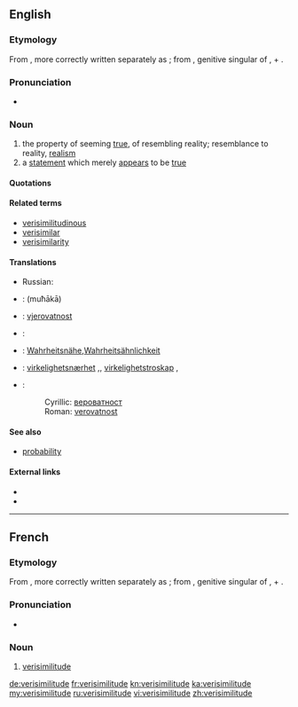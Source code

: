{{was wotd|2006|April|16}}
==English==
{{wikipedia}}

===Etymology===
From {{etyl|la}} {{term|verisimilitudo|vērīsimilitūdō|likeness to truth|lang=la}}, more correctly written separately as {{term|veri similitudo|vērī similitūdō||lang=la}}; from {{term|veri|vērī||lang=la}}, genitive singular of {{term|verus|vērus|true, real|lang=la}}, + {{term|similitudo|similitūdō|likeness, resemblance|lang=la}}.

===Pronunciation===
* {{IPA|/vɛrɪsɪˈmɪlɪtjuːd/}}

===Noun===
{{en-noun}}

# the property of seeming [[true]], of resembling reality; resemblance to reality, [[realism]]
# a [[statement]] which merely [[appear]]s to be [[true]]

====Quotations====
{{seeCites}}

====Related terms====
* [[verisimilitudinous]]
* [[verisimilar]]
* [[verisimilarity]]

====Translations====
{{trans-top|the property of seeming true}}
* Russian: {{t|ru|правдоподобие|n|tr=prevdopodóbije|sc=Cyrl}}
{{trans-mid}}
{{trans-bottom}}

{{trans-top|a statement which merely appears to be true}}
{{trans-mid}}
{{trans-bottom}}

{{checktrans-top}}
* {{ttbc|Arabic}}: {{Arab|[[محاكاة]]}} (muħākā)
* {{ttbc|Bosnian}}: [[vjerovatnost#Bosnian|vjerovatnost]] {{f}}
* {{ttbc|French}}: {{t+|fr|verisimilitude|f}}
* {{ttbc|German}}: [[Wahrheitsnähe]],[[Wahrheitsähnlichkeit]]
* {{ttbc|Norwegian}}: [[virkelighetsnærhet]] {{m}},{{f}}, [[virkelighetstroskap]] {{m}},
{{checktrans-mid}}
* {{ttbc|Serbian}}:
*: Cyrillic: [[вероватност#Serbian|вероватност]] {{f}}
*: Roman: [[verovatnost#Serbian|verovatnost]] {{f}}
{{checktrans-bottom}}

====See also====
* [[probability]]

====External links====
* {{R:Webster 1913}}
* {{R:Century 1911}}

----

==French==

===Etymology===
From {{etyl|la|fr}} {{term|verisimilitudo|vērīsimilitūdō|likeness to truth|lang=la}}, more correctly written separately as {{term|veri similitudo|vērī similitūdō||lang=la}}; from {{term|veri|vērī||lang=la}}, genitive singular of {{term|verus|vērus|true, real|lang=la}}, + {{term|similis||like, resembling, similar|lang=la}}.

===Pronunciation===
* {{IPA|/vɛʀisimilityd/|lang=fr}}

===Noun===
{{fr-noun|f}}

# [[verisimilitude#English|verisimilitude]]

[[de:verisimilitude]]
[[fr:verisimilitude]]
[[kn:verisimilitude]]
[[ka:verisimilitude]]
[[my:verisimilitude]]
[[ru:verisimilitude]]
[[vi:verisimilitude]]
[[zh:verisimilitude]]